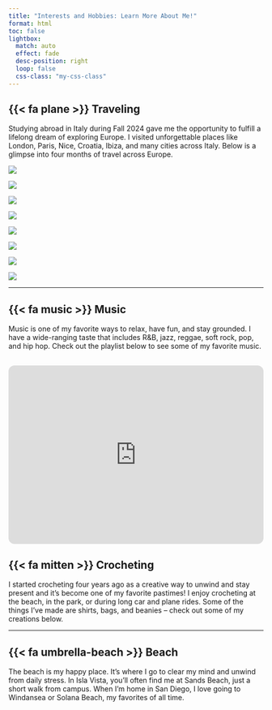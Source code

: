 ```yaml
---
title: "Interests and Hobbies: Learn More About Me!"
format: html
toc: false
lightbox:
  match: auto
  effect: fade
  desc-position: right
  loop: false
  css-class: "my-css-class"
---
```


## {{< fa plane >}} Traveling

Studying abroad in Italy during Fall 2024 gave me the opportunity to fulfill a lifelong dream of exploring Europe. I visited unforgettable places like London, Paris, Nice, Croatia, Ibiza, and many cities across Italy. Below is a glimpse into four months of travel across Europe.

::: {layout="[[1, 1, 1, 1]]"} 
![](media/cinqueterre.jpeg){group="trip"
description="Cinque Terre, Italy"}

![](media/croatia.jpeg){group="trip"
description="Dubrovnik, Croatia"}

![](media/croatia_cats.jpeg){group="trip"
description="Cats in Croatia!"}

![](media/eifelltower.jpeg){group="trip"
description="On top of the Eifell Tower!"}
:::

::: {layout="[[1, 1, 1, 1]]"} 
![](media/versailles.jpeg){group="trip"
description="Palace of Versailles, France"}

![](media/venice.jpeg){group="trip"
description="Venice, Italy"}

![](media/rio.jpg){group="trip"
description="Rio de Janeiro, Brazil"}

![](media/vitoria.jpeg){group="trip"
description="Vitoria, Brazil- My hometown!"}
:::
------------------------------------------------------------------------

## {{< fa music >}} Music

Music is one of my favorite ways to relax, have fun, and stay grounded. I have a wide-ranging taste that includes R&B, jazz, reggae, soft rock, pop, and hip hop. Check out the playlist below to see some of my favorite music.

<iframe style="border-radius:12px" src="https://open.spotify.com/embed/playlist/35cJ2lkFfmFFXDldwfNQD3?utm_source=generator&theme=0" width="100%" height="352" frameBorder="0" allowfullscreen="" allow="autoplay; clipboard-write; encrypted-media; fullscreen; picture-in-picture" loading="lazy"></iframe>
------------------------------------------------------------------------

## {{< fa mitten >}} Crocheting

I started crocheting four years ago as a creative way to unwind and stay present and it's become one of my favorite pastimes! I enjoy crocheting at the beach, in the park, or during long car and plane rides. Some of the things I’ve made are shirts, bags, and beanies – check out some of my creations below.

------------------------------------------------------------------------

## {{< fa umbrella-beach >}} Beach

The beach is my happy place. It’s where I go to clear my mind and unwind from daily stress. In Isla Vista, you’ll often find me at Sands Beach, just a short walk from campus. When I’m home in San Diego, I love going to Windansea or Solana Beach, my favorites of all time.
